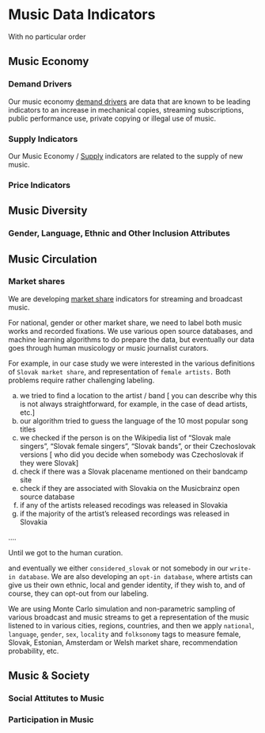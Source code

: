 # Music Data Indicators {#music-data}

With no particular order

## Music Economy

### Demand Drivers

Our music economy [demand drivers](https://data.music.dataobservatory.eu/music-economy.html) are data that are known to be leading indicators to an increase in mechanical copies, streaming subscriptions, public performance use, private copying or illegal use of music.

### Supply Indicators

Our Music Economy / [Supply](https://data.music.dataobservatory.eu/music-economy.html#supply) indicators are related to the supply of new music.  

### Price Indicators



## Music Diversity

### Gender, Language, Ethnic and Other Inclusion Attributes

## Music Circulation

### Market shares


We are developing [market share](https://data.music.dataobservatory.eu/music-diversity.html#cross-border-circulation-of-works) indicators for streaming and broadcast music. 

For national, gender or other market share, we need to label both music works and recorded fixations.  We use various open source databases, and machine learning algorithms to do prepare the data, but eventually our data goes through human musicology or music journalist curators. 

For example, in our case study we were interested in the various definitions of `Slovak market share`, and representation of `female artists.` Both problems require rather challenging labeling.

a) we tried to find a location to the artist / band [ you can describe why this is not always straightforward, for example, in the case of dead artists, etc.]
b) our algorithm tried to guess the language of the 10 most popular song titles
c) we checked if the person is on the Wikipedia list of "Slovak male singers",  "Slovak female singers",  "Slovak bands", or their Czechoslovak versions [ who did you decide when somebody was Czechoslovak if they were Slovak] 
d) check if there was a Slovak placename mentioned on their bandcamp site
e) check if they are associated with Slovakia on the Musicbrainz open source database
f) if any of the artists released recodings was released in Slovakia
g) if the majority of the artist's released recordings was released in Slovakia

....

Until we got to the human curation. 

and eventually we either `considered_slovak` or not somebody in our `write-in database`.  We are also developing an `opt-in database`, where artists can give us their own ethnic, local and gender identity, if they wish to, and of course, they can opt-out from our labeling.

We are using Monte Carlo simulation and non-parametric sampling of various broadcast and music streams to get a representation of the music listened to in various cities, regions, countries, and then we apply `national`, `language`, `gender`, `sex`, `locality` and `folksonomy` tags to measure female, Slovak, Estonian, Amsterdam or Welsh market share, recommendation probability, etc.

## Music & Society

### Social Attitutes to Music

### Participation in Music


